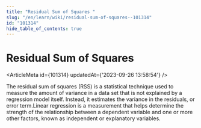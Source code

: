 ```yaml
---
title: "Residual Sum of Squares "
slug: "/en/learn/wiki/residual-sum-of-squares--101314"
id: "101314"
hide_table_of_contents: true
---
```



# Residual Sum of Squares 

<ArticleMeta id={101314} updatedAt={'2023-09-26 13:58:54'} />
<div className='border-solid border-b border-t-0 my-4 border-[var(--ifm-color-gray-300)]' />

The residual sum of squares (RSS) is a statistical technique used to measure the amount of variance in a data set that is not explained by a regression model itself. Instead, it estimates the variance in the residuals, or error term.Linear regression is a measurement that helps determine the strength of the relationship between a dependent variable and one or more other factors, known as independent or explanatory variables.
